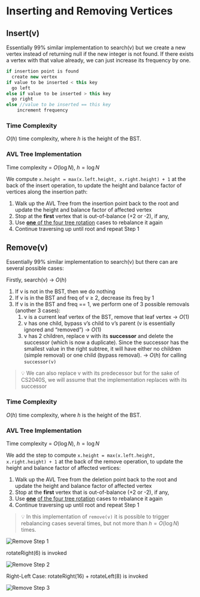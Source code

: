 # Inserting and Removing Vertices

## Insert(v)

Essentially 99% similar implementation to search(v) but we create a new vertex instead of returning null if the new integer is not found. If there exists a vertex with that value already, we can just increase its frequency by one.

```java
if insertion point is found
  create new vertex
if value to be inserted < this key
  go left
else if value to be inserted > this key
  go right
else //value to be inserted == this key
	increment frequency
```

### Time Complexity

$O(h)$  time complexity, where $h$ is the height of the BST.

### AVL Tree Implementation

Time complexity = $O(\log N)$, $h = \log N$

We compute `x.height = max(x.left.height, x.right.height) + 1` at the back of the insert operation, to update the height and balance factor of vertices along the insertion path:

1. Walk up the AVL Tree from the insertion point back to the root and update the height and balance factor of affected vertex
2. Stop at the **first** vertex that is out-of-balance (+2 or -2), if any,
3. Use [**one** of the four tree rotation](https://www.notion.so/AVL-Tree-7930fec847374783af90c6343b2ab040?pvs=21) cases to rebalance it again
4. Continue traversing up until root and repeat Step 1

## Remove(v)

Essentially 99% similar implementation to search(v) but there can are several possible cases:

Firstly, search(v) → $O(h)$

1. If v is not in the BST, then we do nothing
2. If v is in the BST and freq of v ≥ 2, decrease its freq by 1
3. If v is in the BST and freq == 1, we perform one of 3 possible removals (another 3 cases):
    1. v is a current leaf vertex of the BST, remove that leaf vertex → $O(1)$
    2. v has one child, bypass v’s child to v’s parent (v is essentially ignored and “removed”) → $O(1)$
    3. v has 2 children, replace v with its **successor** and delete the successor (which is now a duplicate). Since the successor has the smallest value in the right subtree, it will have either no children (simple removal) or one child (bypass removal). → $O(h)$  for calling `successor(v)`

> 💡 We can also replace v with its predecessor but for the sake of CS2040S, we will assume that the implementation replaces with its successor

### Time Complexity

$O(h)$  time complexity, where $h$ is the height of the BST.

### AVL Tree Implementation

Time complexity = $O(\log N)$, $h = \log N$

We add the step to compute `x.height = max(x.left.height, x.right.height) + 1` at the back of the remove operation, to update the height and balance factor of affected vertices:

1. Walk up the AVL Tree from the deletion point back to the root and update the height and balance factor of affected vertex
2. Stop at the **first** vertex that is out-of-balance (+2 or -2), if any,
3. Use [**one**](https://www.notion.so/Binary-Search-Tree-bbf0a677957e4ddaac3bf1a774837a0e?pvs=21) [of the four tree rotation](https://www.notion.so/AVL-Tree-7930fec847374783af90c6343b2ab040?pvs=21) cases to rebalance it again
4. Continue traversing up until root and repeat Step 1

> 💡 In this implementation of `remove(v)` it is possible to trigger rebalancing cases several times, but not more than $h = O(\log N)$  times.

![Remove Step 1](../assets/remove1.png)

rotateRight(6) is invoked

![Remove Step 2](../assets/remove2.png)

Right-Left Case: rotateRight(16) + rotateLeft(8) is invoked

![Remove Step 3](../assets/remove3.png)
